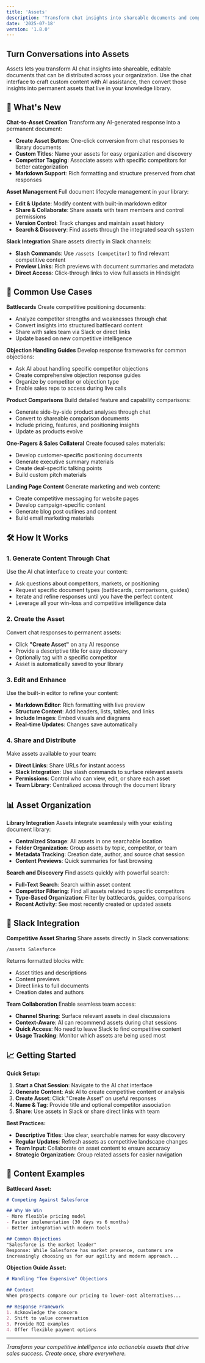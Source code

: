 ```yaml
---
title: 'Assets'
description: 'Transform chat insights into shareable documents and competitive content through AI-powered asset creation'
date: '2025-07-18'
version: '1.8.0'
---
```


## Turn Conversations into Assets

Assets lets you transform AI chat insights into shareable, editable documents that can be distributed across your organization. Use the chat interface to craft custom content with AI assistance, then convert those insights into permanent assets that live in your knowledge library.

## 🎯 What's New

**Chat-to-Asset Creation**
Transform any AI-generated response into a permanent document:
- **Create Asset Button**: One-click conversion from chat responses to library documents
- **Custom Titles**: Name your assets for easy organization and discovery
- **Competitor Tagging**: Associate assets with specific competitors for better categorization
- **Markdown Support**: Rich formatting and structure preserved from chat responses

**Asset Management**
Full document lifecycle management in your library:
- **Edit & Update**: Modify content with built-in markdown editor
- **Share & Collaborate**: Share assets with team members and control permissions
- **Version Control**: Track changes and maintain asset history
- **Search & Discovery**: Find assets through the integrated search system

**Slack Integration**
Share assets directly in Slack channels:
- **Slash Commands**: Use `/assets [competitor]` to find relevant competitive content
- **Preview Links**: Rich previews with document summaries and metadata
- **Direct Access**: Click-through links to view full assets in Hindsight

## 🚀 Common Use Cases

**Battlecards**
Create competitive positioning documents:
- Analyze competitor strengths and weaknesses through chat
- Convert insights into structured battlecard content
- Share with sales team via Slack or direct links
- Update based on new competitive intelligence

**Objection Handling Guides**
Develop response frameworks for common objections:
- Ask AI about handling specific competitor objections
- Create comprehensive objection response guides
- Organize by competitor or objection type
- Enable sales reps to access during live calls

**Product Comparisons**
Build detailed feature and capability comparisons:
- Generate side-by-side product analyses through chat
- Convert to shareable comparison documents
- Include pricing, features, and positioning insights
- Update as products evolve

**One-Pagers & Sales Collateral**
Create focused sales materials:
- Develop customer-specific positioning documents
- Generate executive summary materials
- Create deal-specific talking points
- Build custom pitch materials

**Landing Page Content**
Generate marketing and web content:
- Create competitive messaging for website pages
- Develop campaign-specific content
- Generate blog post outlines and content
- Build email marketing materials

## 🛠️ How It Works

### 1. Generate Content Through Chat
Use the AI chat interface to create your content:
- Ask questions about competitors, markets, or positioning
- Request specific document types (battlecards, comparisons, guides)
- Iterate and refine responses until you have the perfect content
- Leverage all your win-loss and competitive intelligence data

### 2. Create the Asset
Convert chat responses to permanent assets:
- Click **"Create Asset"** on any AI response
- Provide a descriptive title for easy discovery
- Optionally tag with a specific competitor
- Asset is automatically saved to your library

### 3. Edit and Enhance
Use the built-in editor to refine your content:
- **Markdown Editor**: Rich formatting with live preview
- **Structure Content**: Add headers, lists, tables, and links
- **Include Images**: Embed visuals and diagrams
- **Real-time Updates**: Changes save automatically

### 4. Share and Distribute
Make assets available to your team:
- **Direct Links**: Share URLs for instant access
- **Slack Integration**: Use slash commands to surface relevant assets
- **Permissions**: Control who can view, edit, or share each asset
- **Team Library**: Centralized access through the document library

## 📊 Asset Organization

**Library Integration**
Assets integrate seamlessly with your existing document library:
- **Centralized Storage**: All assets in one searchable location
- **Folder Organization**: Group assets by topic, competitor, or team
- **Metadata Tracking**: Creation date, author, and source chat session
- **Content Previews**: Quick summaries for fast browsing

**Search and Discovery**
Find assets quickly with powerful search:
- **Full-Text Search**: Search within asset content
- **Competitor Filtering**: Find all assets related to specific competitors
- **Type-Based Organization**: Filter by battlecards, guides, comparisons
- **Recent Activity**: See most recently created or updated assets

## 🔄 Slack Integration

**Competitive Asset Sharing**
Share assets directly in Slack conversations:
```
/assets Salesforce
```
Returns formatted blocks with:
- Asset titles and descriptions
- Content previews
- Direct links to full documents
- Creation dates and authors

**Team Collaboration**
Enable seamless team access:
- **Channel Sharing**: Surface relevant assets in deal discussions
- **Context-Aware**: AI can recommend assets during chat sessions
- **Quick Access**: No need to leave Slack to find competitive content
- **Usage Tracking**: Monitor which assets are being used most

## 📈 Getting Started

**Quick Setup:**
1. **Start a Chat Session**: Navigate to the AI chat interface
2. **Generate Content**: Ask AI to create competitive content or analysis
3. **Create Asset**: Click "Create Asset" on useful responses
4. **Name & Tag**: Provide title and optional competitor association
5. **Share**: Use assets in Slack or share direct links with team

**Best Practices:**
- **Descriptive Titles**: Use clear, searchable names for easy discovery
- **Regular Updates**: Refresh assets as competitive landscape changes
- **Team Input**: Collaborate on asset content to ensure accuracy
- **Strategic Organization**: Group related assets for easier navigation

## 🎨 Content Examples

**Battlecard Asset:**
```markdown
# Competing Against Salesforce

## Why We Win
- More flexible pricing model
- Faster implementation (30 days vs 6 months)
- Better integration with modern tools

## Common Objections
"Salesforce is the market leader"
Response: While Salesforce has market presence, customers are 
increasingly choosing us for our agility and modern approach...
```

**Objection Guide Asset:**
```markdown
# Handling "Too Expensive" Objections

## Context
When prospects compare our pricing to lower-cost alternatives...

## Response Framework
1. Acknowledge the concern
2. Shift to value conversation
3. Provide ROI examples
4. Offer flexible payment options
```

---

*Transform your competitive intelligence into actionable assets that drive sales success. Create once, share everywhere.*

